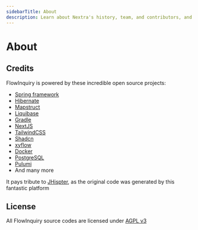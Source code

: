 ```yaml
---
sidebarTitle: About
description: Learn about Nextra's history, team, and contributors, and explore how open-source technologies power Nextra's features.
---
```


# About

## Credits

FlowInquiry is powered by these incredible open source projects:

- [Spring framework](https://spring.io/projects/spring-framework)
- [Hibernate](https://hibernate.org/)
- [Mapstruct](https://mapstruct.org/)
- [Liquibase](https://www.liquibase.com/)
- [Gradle](https://gradle.org/)
- [NextJS](https://nextjs.org/)
- [TailwindCSS](https://tailwindcss.com/)
- [Shadcn](https://ui.shadcn.com/)
- [xyflow](https://xyflow.com/)
- [Docker](https://www.docker.com/)
- [PostgreSQL](https://www.postgresql.org/)
- [Pulumi](https://www.pulumi.com/)
- And many more

It pays tribute to [JHispter](https://www.jhipster.tech/), as the original code was generated by this fantastic platform

## License

All FlowInquiry source codes are licensed under [AGPL v3](https://www.gnu.org/licenses/agpl-3.0.en.html)
